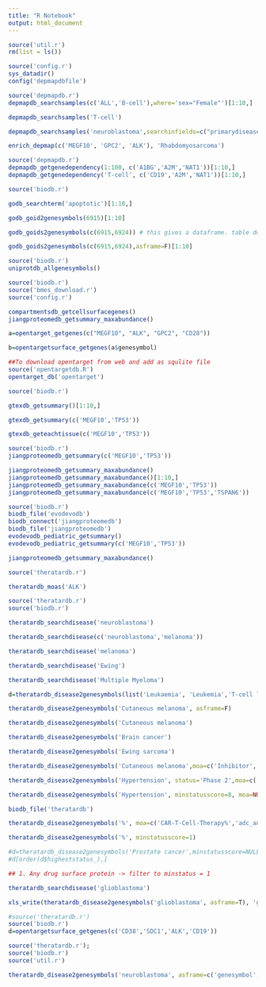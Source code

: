 ```yaml
---
title: "R Notebook"
output: html_document
---
```


```r
source('util.r')
rm(list = ls())

```

```r
source('config.r')
sys_datadir()
config('depmapdbfile')
```

```r
source('depmapdb.r')
depmapdb_searchsamples(c('ALL','B-cell'),where='sex="Female"')[1:10,]

depmapdb_searchsamples('T-cell')

depmapdb_searchsamples('neuroblastoma',searchinfields=c("primarydisease","subtype"))

enrich_depmap(c('MEGF10', 'GPC2', 'ALK'), 'Rhabdomyosarcoma')
```

```r
source('depmapdb.r')
depmapdb_getgenedependency(1:100, c('A1BG','A2M','NAT1'))[1:10,]
depmapdb_getgenedependency('T-cell', c('CD19','A2M','NAT1'))[1:10,]

```


```r
source('biodb.r')

godb_searchterm('apoptotic')[1:10,]

godb_goid2genesymbols(6915)[1:10]

godb_goids2genesymbols(c(6915,6924)) # this gives a dataframe. table doesn't fit and you'll only see the id column. scroll to the right to see the genesymbols.

godb_goids2genesymbols(c(6915,6924),asframe=F)[1:10]
```


```r
source('biodb.r')
uniprotdb_allgenesymbols()
```


```r
source('biodb.r')
source('bmes_download.r')
source('config.r')

compartmentsdb_getcellsurfacegenes()
jiangproteomedb_getsummary_maxabundance()

a=opentarget_getgenes(c("MEGF10", "ALK", "GPC2", "CD28"))

b=opentargetsurface_getgenes(a$genesymbol)
```


```r
##To download opentarget from web and add as squlite file 
source('opentargetdb.R')
opentarget_db('opentarget')


```

```r
source('biodb.r')

gtexdb_getsummary()[1:10,]

gtexdb_getsummary(c('MEGF10','TP53'))

gtexdb_geteachtissue(c('MEGF10','TP53'))
```

```r


source('biodb.r')
jiangproteomedb_getsummary(c('MEGF10','TP53'))

jiangproteomedb_getsummary_maxabundance()
jiangproteomedb_getsummary_maxabundance()[1:10,]
jiangproteomedb_getsummary_maxabundance(c('MEGF10','TP53'))
jiangproteomedb_getsummary_maxabundance(c('MEGF10','TP53','TSPAN6'))

```

```r
source('biodb.r')
biodb_file('evodevodb')
biodb_connect('jiangproteomedb')
biodb_file('jiangproteomedb')
evodevodb_pediatric_getsummary()
evodevodb_pediatric_getsummary(c('MEGF10','TP53'))

jiangproteomedb_getsummary_maxabundance()

```

```r
source('theratardb.r')

theratardb_moas('ALK')

```

```r
source('theratardb.r')
source('biodb.r')

theratardb_searchdisease('neuroblastoma')

theratardb_searchdisease(c('neuroblastoma','melanoma'))

theratardb_searchdisease('melanoma')

theratardb_searchdisease('Ewing')

theratardb_searchdisease('Multiple Myeloma')

d=theratardb_disease2genesymbols(list('Leukaemia', 'Leukemia','T-cell leukaemia'))

theratardb_disease2genesymbols('Cutaneous melanoma', asframe=F)

theratardb_disease2genesymbols('Cutaneous melanoma')

theratardb_disease2genesymbols('Brain cancer')

theratardb_disease2genesymbols('Ewing sarcoma')

theratardb_disease2genesymbols('Cutaneous melanoma',moa=c('Inhibitor','Suppresor') )

theratardb_disease2genesymbols('Hypertension', status='Phase 2',moa=c('Inhibitor','Antagonist'))

theratardb_disease2genesymbols('Hypertension', minstatusscore=8, moa=NULL)

biodb_file('theratardb')

theratardb_disease2genesymbols('%', moa=c('CAR-T-Cell-Therapy%','adc_antigen'),minstatusscore=1)

theratardb_disease2genesymbols('%', minstatusscore=1)

#d=theratardb_disease2genesymbols('Prostate cancer',minstatusscore=NULL,asframe=c('genesymbol','higheststatus_'),immunoadd=100)
#d[order(d$higheststatus_),]

## 1. Any drug surface protein -> filter to minstatus = 1 


```
```r
theratardb_searchdisease('glioblastoma')

xls_write(theratardb_disease2genesymbols('glioblastoma', asframe=T), 'gliblastoma.targets.xlsx')
```

```r
#source('theratardb.r')
source('biodb.r')
d=opentargetsurface_getgenes(c('CD38','SDC1','ALK','CD19'))
```

```r
source('theratardb.r');
source('biodb.r')
source('util.r')

theratardb_disease2genesymbols('neuroblastoma', asframe=c('genesymbol','higheststatus_'))

```